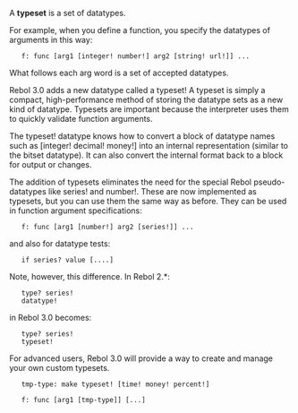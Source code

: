 {{underconstruction}}
A '''typeset''' is a set of datatypes.

For example, when you define a function, you specify the datatypes of arguments in this way:

    f: func [arg1 [integer! number!] arg2 [string! url!]] ...

What follows each arg word is a set of accepted datatypes.

Rebol 3.0 adds a new datatype called a typeset! A typeset is
simply a compact, high-performance method of storing the datatype sets
as a new kind of datatype. Typesets are important because the
interpreter uses them to quickly validate function arguments.

The typeset! datatype knows how to convert a block of datatype names
such as [integer! decimal! money!] into an internal representation
(similar to the bitset datatype). It can also convert the internal
format back to a block for output or changes.

The addition of typesets eliminates the need for the special Rebol
pseudo-datatypes like series! and number!. These are now
implemented as typesets, but you can use them the same way as before.
They can be used in function argument specifications:

    f: func [arg1 [number!] arg2 [series!]] ...

and also for datatype tests:

    if series? value [....]

Note, however, this difference. In Rebol 2.*:

    type? series!
    datatype!

in Rebol 3.0 becomes:

    type? series!
    typeset!

For advanced users, Rebol 3.0 will provide a way to create and manage
your own custom typesets.

    tmp-type: make typeset! [time! money! percent!]

    f: func [arg1 [tmp-type]] [...]